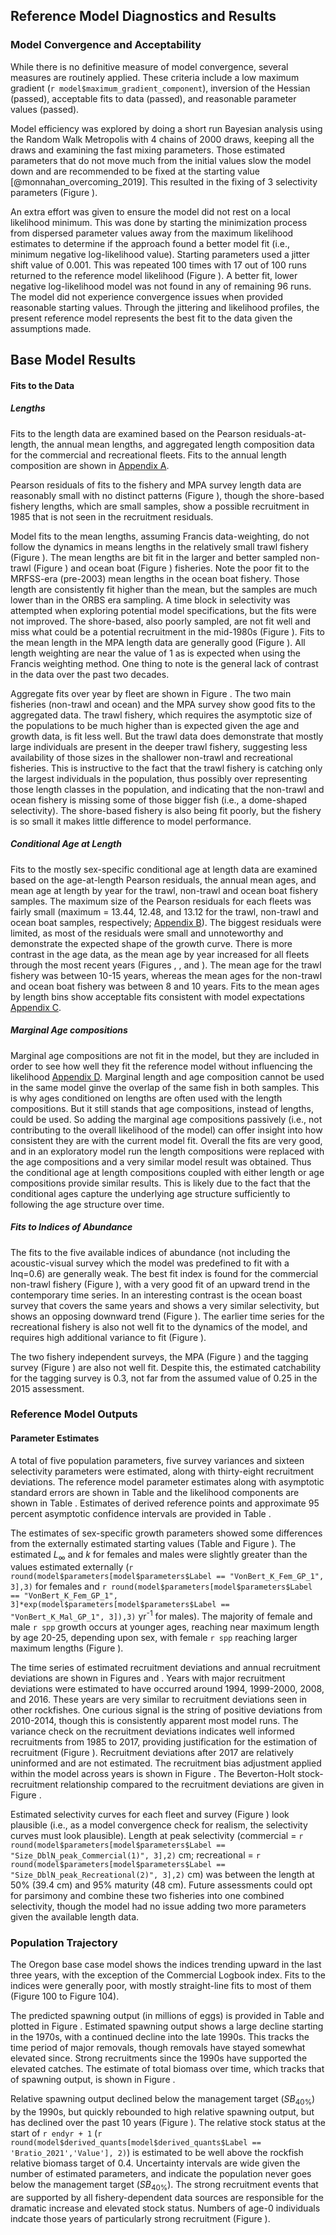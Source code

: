 ## Reference Model Diagnostics and Results


### Model Convergence and Acceptability

While there is no definitive measure of model convergence, several measures are routinely applied. These criteria include a low maximum gradient (`r model$maximum_gradient_component`), inversion of the Hessian (passed), acceptable fits to data (passed), and reasonable parameter values (passed). 

Model efficiency was explored by doing a short run Bayesian analysis using the Random Walk Metropolis with 4 chains of 2000 draws, keeping all the draws and examining the fast mixing parameters. Those estimated parameters that do not move much from the initial values slow the model down and are recommended to be fixed at the starting value [@monnahan_overcoming_2019]. This resulted in the fixing of 3 selectivity parameters (Figure \ref{fig:pairs_plot_fast}).

An extra effort was given to ensure the model did not rest on a local likelihood minimum. This was done by starting the minimization process from dispersed parameter values away from the maximum likelihood estimates to determine if the approach found a better model fit (i.e., minimum negative log-likelihood value). Starting parameters used a jitter shift value of 0.001. This was repeated 100 times with 17 out of 100 runs returned to the reference model likelihood (Figure \ref{fig:jitter}). A better fit, lower negative log-likelihood model was not found in any of remaining 96 runs. The model did not experience convergence issues when provided reasonable starting values. Through the jittering and likelihood profiles, the present reference model represents the best fit to the data given the assumptions made. 


## Base Model Results

#### Fits to the Data
##### Lengths
Fits to the length data are examined based on the Pearson residuals-at-length, the annual mean lengths, and aggregated length composition data for the commercial and recreational fleets. Fits to the annual length composition are shown in [Appendix A](#app_a). 

Pearson residuals of fits to the fishery and MPA survey length data are reasonably small with no distinct patterns (Figure \ref{fig:lt-pearson-resids}), though the shore-based fishery lengths, which are small samples, show a possible recruitment in 1985 that is not seen in the recruitment residuals. 

Model fits to the mean lengths, assuming Francis data-weighting, do not follow the dynamics in means lengths in the relatively small trawl fishery (Figure \ref{fig:trawl-mean-len-fit}). The mean lengths are bit fit in the larger and better sampled non-trawl (Figure \ref{fig:nontrawl-mean-len-fit}) and ocean boat (Figure \ref{fig:ocean-mean-len-fit}) fisheries. Note the poor fit to the MRFSS-era (pre-2003) mean lengths in the ocean boat fishery. Those length are consistently fit higher than the mean, but the samples are much lower than in the ORBS era sampling. A time block in selectivity was attempted when exploring potential model specifications, but the fits were not improved. The shore-based, also poorly sampled, are not fit well and miss what could be a potential recruitment in the mid-1980s (Figure \ref{fig:shore-mean-len-fit}). Fits to the mean length in the MPA length data are generally good (Figure \ref{fig:mpa-mean-len-fit}). All length weighting are near the value of 1 as is expected when using the Francis weighting method. One thing to note is the general lack of contrast in the data over the past two decades.

Aggregate fits over year by fleet are shown in Figure \ref{fig:agg-len-fit}. The two main fisheries (non-trawl and ocean) and the MPA survey show good fits to the aggregated data. The trawl fishery, which requires the asymptotic size of the populations to be much higher than is expected given the age and growth data, is fit less well. But the trawl data does demonstrate that mostly large individuals are present in the deeper trawl fishery, suggesting less availability of those sizes in the shallower non-trawl and recreational fisheries. This is instructive to the fact that the trawl fishery is catching only the largest individuals in the population, thus possibly over representing those length classes in the population, and indicating that the non-trawl and ocean fishery is missing some of those bigger fish (i.e., a dome-shaped selectivity). The shore-based fishery is also being fit poorly, but the fishery is so small it makes little difference to model performance.  

##### Conditional Age at Length
Fits to the mostly sex-specific conditional age at length data are examined based on the age-at-length Pearson residuals, the annual mean ages, and mean age at length by year for the trawl, non-trawl and ocean boat fishery samples. The maximum size of the Pearson residuals for each fleets was fairly small (maximum = 13.44, 12.48, and 13.12 for the trawl, non-trawl and ocean boat samples, respectively; [Appendix B](#app_b)). The biggest residuals were limited, as most of the residuals were small and unnoteworthy and demonstrate the expected shape of the growth curve. There is more contrast in the age data, as the mean age by year increased for all fleets through the most recent years (Figures \ref{fig:trawl-mean-caal}, \ref{fig:nontrawl-mean-caal}, and \ref{fig:ocean-mean-caal}). The mean age for the trawl fishery was between 10-15 years, whereas the mean ages for the non-trawl and ocean boat fishery was between 8 and 10 years. Fits to the mean ages by length bins show acceptable fits consistent with model expectations [Appendix C](#app_c).

##### Marginal Age compositions

Marginal age compositions are not fit in the model, but they are included in order to see how well they fit the reference model without influencing the likelihood [Appendix D](#app_d). Marginal length and age composition cannot be used in the same model ginve the overlap of the same fish in both samples. This is why ages conditioned on lengths are often used with the length compositions. But it still stands that age compositions, instead of lengths, could be used. So adding the marginal age compositions passively (i.e., not contributing to the overall likelihood of the model) can offer insight into how consistent they are with the current model fit. Overall the fits are very good, and in an exploratory model run the length compositions were replaced with the age compositions and a very similar model result was obtained. Thus the conditional age at length compositions coupled with either length or age compositions provide similar results. This is likely due to the fact that the conditional ages capture the underlying age structure sufficiently to following the age structure over time.   

##### Fits to Indices of Abundance

The fits to the five available indices of abundance (not including the acoustic-visual survey which the model was predefined to fit with a lnq=0.6) are generally weak. The best fit index is found for the commercial non-trawl fishery (Figure \ref{fig:nontrawl-index-fit}), with a very good fit of an upward trend in the contemporary time series. In an interesting contrast is the ocean boast survey that covers the same years and shows a very similar selectivity, but shows an opposing downward trend (Figure \ref{fig:nontrawl-index-fit}). The earlier time series for the recreational fishery is also not well fit to the dynamics of the model, and requires high additional variance to fit (Figure \ref{fig:nrfss-index-fit}).

The two fishery independent surveys, the MPA (Figure \ref{fig:mpa-index-fit}) and the tagging survey (Figure \ref{fig:tag-index-fit}) are also not well fit. Despite this, the estimated catchability for the tagging survey is 0.3, not far from the assumed value of 0.25 in the 2015 assessment.


### Reference Model Outputs 
#### Parameter Estimates

A total of five population parameters, five survey variances and sixteen selectivity parameters were estimated, along with thirty-eight recruitment deviations. The reference model parameter estimates along with asymptotic standard errors are shown in Table \ref{tab:model-param} and the likelihood components are shown in Table \ref{tab:likes}. Estimates of derived reference points and approximate 95 percent asymptotic confidence intervals are provided in Table \ref{tab:referenceES}. 

The estimates of sex-specific growth parameters showed some differences from the externally estimated starting values (Table \ref{tab:model-param} and Figure \ref{fig:len-age-ss}). The estimated $L_{\infty}$ and $k$ for females and males were slightly greater than the values estimated externally (`r round(model$parameters[model$parameters$Label == "VonBert_K_Fem_GP_1", 3],3)`  for females and `r round(model$parameters[model$parameters$Label == "VonBert_K_Fem_GP_1", 3]*exp(model$parameters[model$parameters$Label == "VonBert_K_Mal_GP_1", 3]),3)` yr^-1^ for males).  The majority of female and male `r spp` growth occurs at younger ages, reaching near maximum length by age 20-25, depending upon sex, with female `r spp` reaching larger maximum lengths (Figure \ref{fig:len-age-ss}).

The time series of estimated recruitment deviations and annual recruitment deviations are shown in Figures \ref{fig:recruits} and \ref{fig:rec-devs}. Years with major recruitment deviations were estimated to have occurred  around 1994, 1999-2000, 2008, and 2016. These years are very similar to recruitment deviations seen in other rockfishes. One curious signal is the string of positive deviations from 2010-2014, though this is consistently apparent most model runs. The variance check on the recruitment deviations indicates well informed recruitments from 1985 to 2017, providing justification for the estimation of recruitment (Figure \ref{fig:varcheck}). Recruitment deviations after 2017 are relatively uninformed and are not estimated. The recruitment bias adjustment applied within the model across years is shown in Figure \ref{fig:bias-adj}. The Beverton-Holt stock-recruitment relationship compared to the recruitment deviations are given in Figure \ref{fig:bh-curve}.

Estimated selectivity curves for each fleet and survey (Figure \ref{fig:fleet_selectivity}) look plausible (i.e., as a model convergence check for realism, the selectivity curves must look plausible). Length at peak selectivity (commercial = `r round(model$parameters[model$parameters$Label == "Size_DblN_peak_Commercial(1)", 3],2)` cm; recreational = `r round(model$parameters[model$parameters$Label == "Size_DblN_peak_Recreational(2)", 3],2)` cm) was between the length at 50% (39.4 cm) and 95% maturity (48 cm). Future assessments could opt for parsimony and combine these two fisheries into one combined selectivity, though the model had no issue adding two more parameters given the available length data.


### Population Trajectory

The Oregon base case model shows the indices trending upward in the last three years, with the exception of the Commercial Logbook index.  Fits to the indices were generally poor, with mostly straight-line fits to most of them (Figure 100 to Figure 104).  

The predicted spawning output (in millions of eggs) is provided in Table \ref{tab:timeseries} and plotted in Figure \ref{fig:ssb}. Estimated spawning output shows a large decline starting in the 1970s, with a continued decline into the late 1990s. This tracks the time period of major removals, though removals have stayed somewhat elevated since. Strong recruitments since the 1990s have supported the elevated catches. The estimate of total biomass over time, which tracks that of spawning output, is shown in Figure \ref{fig:tot-bio}.

Relative spawning output declined below the management target ($SB_{40\%}$) by the 1990s, but quickly rebounded to high relative spawning output, but has declined over the past 10 years (Figure \ref{fig:depl}). The relative stock status at the start of `r endyr + 1` (`r round(model$derived_quants[model$derived_quants$Label == 'Bratio_2021','Value'], 2)`) is estimated to be well above the rockfish relative biomass target of 0.4. Uncertainty intervals are wide given the number of estimated parameters, and indicate the population never goes below the management target ($SB_{40\%}$). The strong recruitment events that are supported by all fishery-dependent data sources are responsible for the dramatic increase and elevated stock status. Numbers of age-0 individuals indcate those years of particularly strong recruitment (Figure \ref{fig:recruits}). 


